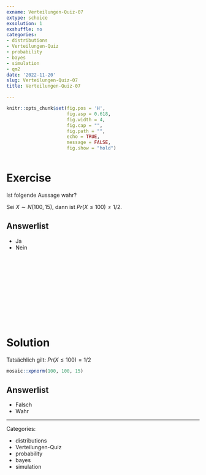```yaml
---
exname: Verteilungen-Quiz-07
extype: schoice
exsolution: 1
exshuffle: no
categories:
- distributions
- Verteilungen-Quiz
- probability
- bayes
- simulation
- qm2
date: '2022-11-20'
slug: Verteilungen-Quiz-07
title: Verteilungen-Quiz-07

---
```






```r
knitr::opts_chunk$set(fig.pos = 'H',
                      fig.asp = 0.618,
                      fig.width = 4,
                      fig.cap = "", 
                      fig.path = "",
                      echo = TRUE,
                      message = FALSE,
                      fig.show = "hold")



```






# Exercise

Ist folgende Aussage wahr?

Sei $X \sim N(100,15)$, dann ist $Pr(X \le 100) \ne 1/2$.


Answerlist
----------
* Ja
* Nein



</br>
</br>
</br>
</br>
</br>
</br>
</br>
</br>
</br>
</br>

# Solution

Tatsächlich gilt: $Pr(X \le 100) = 1/2$

```r
mosaic::xpnorm(100, 100, 15)
```




Answerlist
----------





* Falsch
* Wahr





---

Categories: 

- distributions
- Verteilungen-Quiz
- probability
- bayes
- simulation


